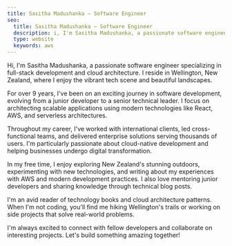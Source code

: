 ```yaml
---
title: Sasitha Madushanka — Software Engineer
seo:
  title: Sasitha Madushanka — Software Engineer
  description: i, I'm Sasitha Madushanka, a passionate software engineer specializing in full-stack development and cloud architecture
  type: website
  keywords: aws
---
```


Hi, I'm Sasitha Madushanka, a passionate software engineer specializing in full-stack development and cloud architecture. I reside in Wellington, New Zealand, where I enjoy the vibrant tech scene and beautiful landscapes.

For over 9 years, I've been on an exciting journey in software development, evolving from a junior developer to a senior technical leader. I focus on architecting scalable applications using modern technologies like React, AWS, and serverless architectures.

Throughout my career, I've worked with international clients, led cross-functional teams, and delivered enterprise solutions serving thousands of users. I'm particularly passionate about cloud-native development and helping businesses undergo digital transformation.

In my free time, I enjoy exploring New Zealand's stunning outdoors, experimenting with new technologies, and writing about my experiences with AWS and modern development practices. I also love mentoring junior developers and sharing knowledge through technical blog posts.

I'm an avid reader of technology books and cloud architecture patterns. When I'm not coding, you'll find me hiking Wellington's trails or working on side projects that solve real-world problems.

I'm always excited to connect with fellow developers and collaborate on interesting projects. Let's build something amazing together!